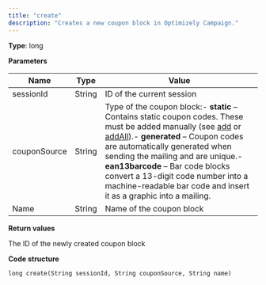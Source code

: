 ```yaml
---
title: "create"
description: "Creates a new coupon block in Optimizely Campaign."
---
```


**Type**: long

**Parameters**

| Name         | Type   | Value                                                                                                                                                                                                                                                                                                                                                                                                                                                                             |
| ------------ | ------ | --------------------------------------------------------------------------------------------------------------------------------------------------------------------------------------------------------------------------------------------------------------------------------------------------------------------------------------------------------------------------------------------------------------------------------------------------------------------------------- |
| sessionId    | String | ID of the current session                                                                                                                                                                                                                                                                                                                                                                                                                                                         |
| couponSource | String | Type of the coupon block:\- **static** – Contains static coupon codes. These must be added manually (see [add](/optimizely-campaign/docs/add-couponcode) or [addAll](/optimizely-campaign/docs/addall-couponcodewebservice)).\- **generated** – Coupon codes are automatically generated when sending the mailing and are unique.\- **ean13barcode** – Bar code blocks convert a 13-digit code number into a machine-readable bar code and insert it as a graphic into a mailing. |
| Name         | String | Name of the coupon block                                                                                                                                                                                                                                                                                                                                                                                                                                                          |

**Return values**

The ID of the newly created coupon block

**Code structure**

`long create(String sessionId, String couponSource, String name)
`